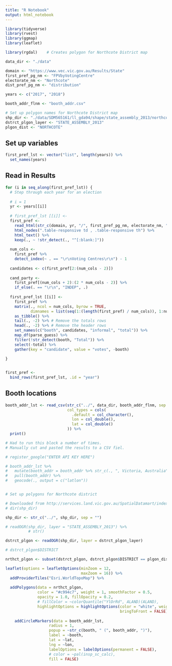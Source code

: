 ```yaml
---
title: "R Notebook"
output: html_notebook
---
```




```r

library(tidyverse)
library(rvest)
library(ggmap)
library(leaflet)

library(rgdal)    # Creates polygon for Northcote District map

data_dir <- "./data"

domain <- "https://www.vec.vic.gov.au/Results/State"
first_pref_pg_nm <- "FPVbyVotingCentre"
electorate_nm <- "Northcote"
dist_pref_pg_nm <- "distribution"

years <- c("2017", "2018")

booth_addr_flnm <- "booth_addr.csv"

# Set up polygon names for Northcote District map
shp_dir <- "./data/SDM565161/ll_gda94/shape/state_assembly_2013/northcote-4000/VMADMIN"
dstrct_plgon_layer <- "STATE_ASSEMBLY_2013"
plgon_dist <- "NORTHCOTE"

```

## Set up variables

```r

first_pref_lst <- vector("list", length(years)) %>% 
  set_names(years)

```


## Read in Results

```r

for (i in seq_along(first_pref_lst)) {
  # Step through each year for an election
  
  # i = 1
  yr <- years[[i]]
  
  # first_pref_lst [[i]] <-
  first_pref <-
    read_html(str_c(domain, yr, "/", first_pref_pg_nm, electorate_nm, "District.html", sep = "")) %>% 
    html_nodes(".table-responsive td , .table-responsive th") %>% 
    html_text() %>%
    keep(., ~ !str_detect(., "^[:blank:]"))
  
  num_cols <- 
    first_pref %>% 
    detect_index(~ . == "\r\nVoting Centres\r\n") - 1
  
  candidates <- c(first_pref[2:(num_cols - 2)])
  
  cand_party <- 
    first_pref[(num_cols + 2):(2 * num_cols - 2)] %>% 
    if_else(. == "\r\n", "INDEP", .)
    
  first_pref_lst [[i]] <- 
    first_pref %>%  
    matrix(., ncol = num_cols, byrow = TRUE,
           dimnames = list(seq(1:(length(first_pref) / num_cols)), 1:num_cols)) %>% 
    as_tibble() %>%
    tail(., -2) %>% # Remove the totals rows
    head(., -2) %>% # Remove the header rows
    set_names(c("booth", candidates, "informal", "total")) %>% 
    map_df(parse_guess) %>% 
    filter(!str_detect(booth, "Total")) %>% 
    select(-total) %>% 
    gather(key = "candidate", value = "votes", -booth)
  
}


first_pref <- 
  bind_rows(first_pref_lst, .id = "year") 


```



## Booth locations

```r

booth_addr_lst <- read_csv(str_c("../", data_dir, booth_addr_flnm, sep = "/"),
                           col_types = cols(
                             .default = col_character(),
                             lon = col_double(),
                             lat = col_double()
                           )) %>% 
  print()

```

```r
# Had to run this block a number of times.
# Manually cut and pasted the results to a CSV fiel.

# register_google("ENTER API KEY HERE")

# booth_addr_lst %>% 
#   mutate(booth_addr = booth_addr %>% str_c(., ", Victoria, Australia", sep = "")) %>% 
#   pull(booth_addr) %>% 
#   geocode(., output = c("latlon"))



```

```r
# Set up polygons for Northcote district

# Downloaded from http://services.land.vic.gov.au/SpatialDatamart/index.jsp
# dir(shp_dir)

shp_dir <- str_c("../", shp_dir, sep = "")

# readOGR(shp_dir, layer = "STATE_ASSEMBLY_2013") %>% 
          # str()

dstrct_plgon <- readOGR(shp_dir, layer = dstrct_plgon_layer)     

# dstrct_plgon$DISTRICT

nrthct_plgon <- subset(dstrct_plgon, dstrct_plgon$DISTRICT == plgon_dist)

```


```r
leaflet(options = leafletOptions(minZoom = 12,
                                 maxZoom = 16)) %>%
  addProviderTiles("Esri.WorldTopoMap") %>%
  
  addPolygons(data = nrthct_plgon,
              color = "#c994c7", weight = 1, smoothFactor = 0.5,
              opacity = 1.0, fillOpacity = 0.2,
              # fillColor = ~colorQuantile("YlOrRd", ALAND)(ALAND),
              highlightOptions = highlightOptions(color = "white", weight = 2,
                                                  bringToFront = FALSE)) %>% 
  
    addCircleMarkers(data = booth_addr_lst,
                   radius = 1,
                   popup = ~str_c(booth, " (", booth_addr, ")"),
                   label = ~booth,
                   lat = ~lat,
                   lng = ~lon,
                   labelOptions = labelOptions(permanent = FALSE),
                   # color = ~pal(insp_sc_calc),
                   fill = FALSE)
```

